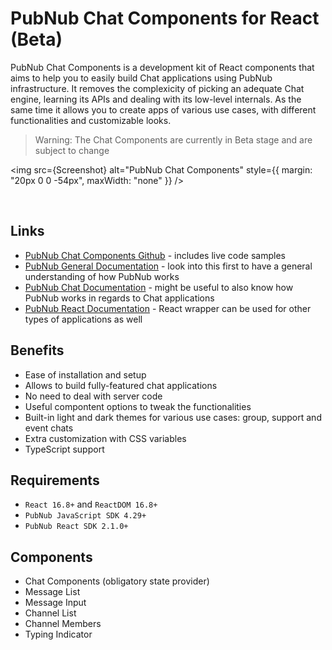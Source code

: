 
<Meta title="Introduction/About" />

# PubNub Chat Components for React (Beta)

PubNub Chat Components is a development kit of React components that aims to help you to easily build
Chat applications using PubNub infrastructure. It removes the complexicity of picking an adequate
Chat engine, learning its APIs and dealing with its low-level internals. As the same time it allows
you to create apps of various use cases, with different functionalities and customizable looks.

> Warning: The Chat Components are currently in Beta stage and are subject to change

<img
  src={Screenshot}
  alt="PubNub Chat Components"
  style={{ margin: "20px 0 0 -54px", maxWidth: "none" }}
/>

<br />

## Links

- [PubNub Chat Components Github](https://github.com/pubnub/react-chat-components) - includes live
code samples
- [PubNub General Documentation](https://www.pubnub.com/docs/platform/home) - look into this first to
have a general understanding of how PubNub works
- [PubNub Chat Documentation](https://www.pubnub.com/docs/chat/overview) - might be useful to also
know how PubNub works in regards to Chat applications
- [PubNub React Documentation](https://www.pubnub.com/docs/chat/react/setup) - React wrapper can
be used for other types of applications as well

## Benefits

- Ease of installation and setup
- Allows to build fully-featured chat applications
- No need to deal with server code
- Useful compontent options to tweak the functionalities
- Built-in light and dark themes for various use cases: group, support and event chats
- Extra customization with CSS variables
- TypeScript support

## Requirements

- `React 16.8+` and `ReactDOM 16.8+`
- `PubNub JavaScript SDK 4.29+`
- `PubNub React SDK 2.1.0+`

## Components

- Chat Components (obligatory state provider)
- Message List
- Message Input
- Channel List
- Channel Members
- Typing Indicator
